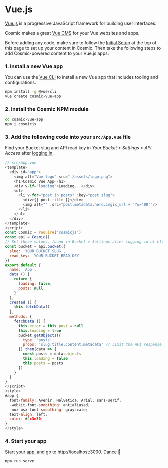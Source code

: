 # Vue.js

[Vue.js](https://vuejs.org/) is a progressive JavaScript framework for building user interfaces.

Cosmic makes a great [Vue CMS](https://www.cosmicjs.com/knowledge-base/vuejs-cms) for your Vue websites and apps.

Before adding any code, make sure to follow the [Initial Setup](/guides/initial-setup) at the top of this page to set up your content in Cosmic. Then take the following steps to add Cosmic-powered content to your Vue.js apps:

### 1. Install a new Vue app

You can use the [Vue CLI](https://cli.vuejs.org/) to install a new Vue app that includes tooling and configurations.

```bash
npm install -g @vue/cli
vue create cosmic-vue-app
```

### 2. Install the Cosmic NPM module

```bash
cd cosmic-vue-app
npm i cosmicjs
```

### 3. Add the following code into your `src/App.vue` file

Find your Bucket slug and API read key in <i>Your Bucket > Settings > API Access</i> after [logging in](https://app.cosmicjs.com).

```javascript
// src/App.vue
<template>
  <div id="app">
    <img alt="Vue logo" src="./assets/logo.png">
    <h1>Cosmic Vue App</h1>
    <div v-if="loading">Loading...</div>
    <ul>
      <li v-for="post in posts" :key="post.slug">
        <div>{{ post.title }}</div>
        <img alt="" :src="post.metadata.hero.imgix_url + '?w=400'"/>
      </li>
    </ul>
  </div>
</template>
<script>
const Cosmic = require('cosmicjs')
const api = Cosmic()
// Set these values, found in Bucket > Settings after logging in at https://app.cosmicjs.com/login
const bucket = api.bucket({
  slug: 'YOUR_BUCKET_SLUG',
  read_key: 'YOUR_BUCKET_READ_KEY'
})
export default {
  name: 'App',
  data () {
    return {
      loading: false,
      posts: null
    }
  },
  created () {
    this.fetchData()
  },
  methods: {
    fetchData () {
      this.error = this.post = null
      this.loading = true
      bucket.getObjects({
        type: 'posts',
        props: 'slug,title,content,metadata' // Limit the API response data by props
      }).then(data => {
        const posts = data.objects
        this.loading = false
        this.posts = posts
      })
    }
  }
}
</script>
<style>
#app {
  font-family: Avenir, Helvetica, Arial, sans-serif;
  -webkit-font-smoothing: antialiased;
  -moz-osx-font-smoothing: grayscale;
  text-align: left;
  color: #2c3e50;
}
</style>
```

### 4. Start your app

Start your app, and go to http://localhost:3000. Dance 🎉

```
npm run serve
```
